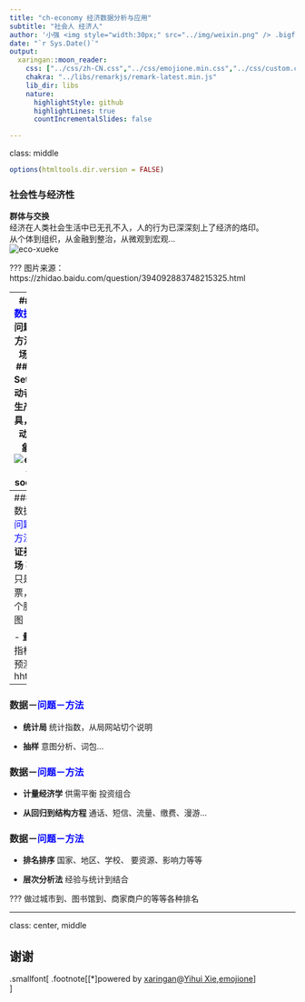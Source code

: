 ```yaml
---
title: "ch-economy 经济数据分析与应用"
subtitle: "社会人 经济人"
author: '小强 <img style="width:30px;" src="../img/weixin.png" /> .bigfont[beitta , ddqquu#qq.com]'
date: "`r Sys.Date()`"
output:
  xaringan::moon_reader:
    css: ["../css/zh-CN.css","../css/emojione.min.css","../css/custom.css"]
    chakra: "../libs/remarkjs/remark-latest.min.js"
    lib_dir: libs
    nature:
      highlightStyle: github
      highlightLines: true
      countIncrementalSlides: false

---
```

class: middle 

```r
options(htmltools.dir.version = FALSE)
```

### 社会性与经济性
**群体与交换**  
经济在人类社会生活中已无孔不入，人的行为已深深刻上了经济的烙印。  
从个体到组织，从金融到整治，从微观到宏观...  
![eco-xueke](../img/eco-xueke.jpg)  

???
图片来源：https://zhidao.baidu.com/question/394092883748215325.html  

---
### <font color='blue'>数据</font>－问题－方法 
- **场景** 
#### Set(劳动者，生产工具，劳动对象)
![eco-social](../img/eco-social.jpeg)  

- **数据**：一切社会活动都生产商品和数据   

???
提高社会生产效率，必然走向分工与交换。  

---
### 数据－<font color='blue'>问题－方法</font> 
- **证券市场** 
不只是股票，切个股票图

- **量化** 
指标
预测
hht

---
### 数据－<font color='blue'>问题－方法</font> 
- **统计局** 
统计指数，从局网站切个说明

- **抽样** 
意图分析、词包... 

### 数据－<font color='blue'>问题－方法</font> 
- **计量经济学** 
供需平衡
投资组合

- **从回归到结构方程** 
通话、短信、流量、缴费、漫游... 

### 数据－<font color='blue'>问题－方法</font> 
- **排名排序** 
国家、地区、学校、
要资源、影响力等等

- **层次分析法** 
经验与统计到结合 

???
做过城市到、图书馆到、商家商户的等等各种排名

---
class: center, middle

## 谢谢

.smallfont[
.footnote[[*]powered by [xaringan](https://github.com/yihui/xaringan)@[Yihui Xie](https://yihui.name),[emojione](https://github.com/emojione/emojione)]    
]

